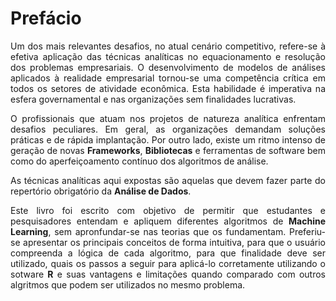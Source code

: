 

```{=html}
<style>
body{text-align: justify}
</style>
```


::: progress
::: {.progress-bar style="width: 100%;"}
:::
:::


# Prefácio {.unnumbered}

Um dos mais relevantes desafios, no atual cenário competitivo, refere-se à efetiva aplicação das técnicas analíticas no equacionamento e resolução dos problemas empresariais. O desenvolvimento de modelos de análises aplicados à realidade empresarial tornou-se uma competência crítica em todos os setores de atividade econômica. Esta habilidade é imperativa na esfera governamental e nas organizações sem finalidades lucrativas.

O profissionais que atuam nos projetos de natureza analítica enfrentam desafios peculiares. Em geral, as organizações demandam soluções práticas e de rápida implantação. Por outro lado, existe um ritmo intenso de geração de novas **Frameworks**, **Bibliotecas** e ferramentas de software bem como do aperfeiçoamento contínuo dos algoritmos de análise.


As técnicas analíticas aqui expostas são aquelas que devem fazer parte do repertório obrigatório da **Análise de Dados**.


Este livro foi escrito com objetivo de permitir que estudantes e pesquisadores entendam e apliquem diferentes algoritmos de **Machine Learning**, sem apronfundar-se nas teorias que os fundamentam. Preferiu-se apresentar os principais conceitos de forma intuitiva, para que o usuário compreenda a lógica de cada algoritmo, para que finalidade deve ser utilizado, quais os passos a seguir para aplicá-lo corretamente utilizando o sotware **R** e suas vantagens e limitações quando comparado com outros algritmos que podem ser utilizados no mesmo problema.




::: progress
::: {.progress-bar style="width: 100%;"}
:::
:::